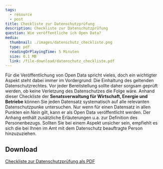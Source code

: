 ```yaml
---
tags:
  - resource
  - post
title: Checkliste zur Datenschutzprüfung
description: Checkliste zur Datenschutzprüfung
question: Wie veröffentliche ich Open Data?
media:
  thumbnail: ./images/datenschutz_checkliste.png
  type: pdf
  readingOrPlayingTime: 5 Minuten
  size: 0.1 MB
  link: /file-download/datenschutz_checkliste.pdf
---
```


Für die Veröffentlichung von Open Data spricht vieles, doch ein wichtigter Aspekt steht dabei immer im Vordergrund: Die Einhaltung des geltenden Datenschutzrechtes. Vor jeder Bereitstellung sollte daher sorgsam geprüft werden, ob keine Verletzung des Datenschutzes die Folge wäre. Anhand dieser Checkliste der **Senatsverwaltung für Wirtschaft, Energie und Betriebe** können Sie jeden Datensatz systematisch auf alle relevanten Datenschutzpunke untersuchen. Nur wenn für einen Datensatz in allen Punkten ein _Nein_ gilt, kann er als Open Data veröffentlicht werden. Der Anhang enthält zusätzliche Erläuterungen u.a. zur Definition des Personenbezugs. Sollten Sie bei einem Aspekt unsicher sein, empfiehlt es sich die bei Ihnen im Amt mit dem Datenschutz beauftragte Person hinzuzuziehen.

<PdfEmbed
  filePath="/file-download/datenschutz_checkliste.pdf"
  downloadLinkText="Download Open-Data-Checkliste"
/>

## Download

[Checkliste zur Datenschutzprüfung als PDF](/file-download/datenschutz_checkliste.pdf)
